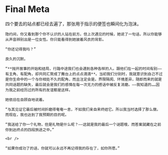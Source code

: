 # Final Meta

<div className="text-red-700">
    四个要去的站点都已经去遍了，那张用于指示的便签也瞬间化为泡沫。

    隐约间，你又看到那个你不认识的人站在前方。但上次遇见的时候，她说了一句话，所以你能够从声音辨别出是一位女性。你只能看得到她披着风衣的背影。

    “你还记得我吗？”

    良久的沉默。

    “**抛开故事的开始和结局，行路中途我们也会遇到各种各样的人。跟他们在一起的时间有别——有主角、有配角，却共同汇聚成了舞台上的点点滴滴**。当初我们分别时，我就意识到自己不过是你生命中的一个与你相处不久的配角，而且注定会是。界限隔阂、环境差异，随即而来的就是共同话题的缺失，最后就会是我们的感情在每一次无力的搭话中被反复消磨。——我知道的……因为我之前经历过的所有的友谊都是这样。

    她依旧在自顾自地说着。

    “与其见证它最后被时间折磨得奄奄一息，不如我们亲自来终结它。所以我当时选择了那么做。而现在，我也达到了我预期的目的呢。

    “我送给了你一个礼物，但是礼物是什么呢？——这就是我的最后一个谜题哦，而答案就藏在之前你到达终点的四段旅途之中。”

    <br />

    “如果你成功了的话，你就可以永远不再记得我的存在了，如你所愿。”

</div>
